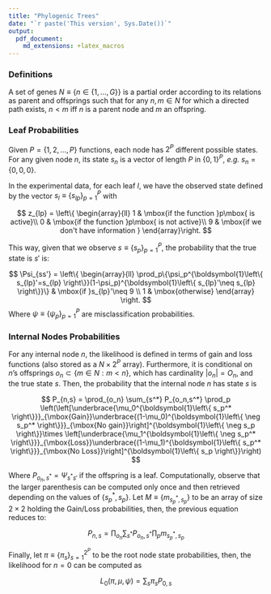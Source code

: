 ```yaml
---
title: "Phylogenic Trees"
date: "`r paste('This version', Sys.Date())`"
output:
  pdf_document:
    md_extensions: +latex_macros
---
```


\newcommand{\isone}[1]{{\boldsymbol{1}\left\{ #1 \right\}}}
\renewcommand{\Pr}[1]{{\mbox{Pr}\left\{#1\right\} }}
\newcommand{\Prcond}[2]{{\mbox{Pr}\left\{#1\;|\;#2\right\} }}

### Definitions

A set of genes $N \equiv \{n \in \{1,\dots,G\}\}$ is a partial order according to its relations as parent and offsprings such that for any $n,m \in N$ for which a directed path exists, $n<m$ iff $n$ is a parent node and $m$ an offspring.

### Leaf Probabilities

Given $P=\{1,2,\dots, P\}$ functions, each node has $2^P$ different possible states. For any given node $n$, its state $s_n$ is a vector of length $P$ in $\{0,1\}^P$, _e.g._ $s_n = \{0,0,0\}$.

In the experimental data, for each leaf $l$, we have the observed state defined by the vector $s_l\equiv\{s_{lp}\}_{p=1}^P$ with 

$$
z_{lp} = \left\{
\begin{array}{ll}
1 & \mbox{if the function }p\mbox{ is active}\\
0 & \mbox{if the function }p\mbox{ is not active}\\
9 & \mbox{if we don't have information }
\end{array}\right.
$$

This way, given that we observe $s\equiv\{s_p\}_{p=1}^P$, the probability that the true state is $s'$ is:

$$ 
\Psi_{ss'} = \left\{
\begin{array}{ll}
\prod_p\{\psi_p^\isone{s_{lp}'=s_{lp}}(1-\psi_p)^\isone{s_{lp}'\neq s_{lp}}\} & \mbox{if }s_{lp}'\neq 9 \\
1 & \mbox{otherwise}
\end{array}
\right.
$$ 
Where $\psi\equiv\left\{ \psi_p \right\}_{p=1}^P$ are misclassification probabilities.

### Internal Nodes Probabilities

For any internal node $n$, the likelihood is defined in terms of gain and loss functions (also stored as a $N\times 2^P$ array). Furthermore, it is conditional on $n$'s offsprings $o_n\subset\{m\in N:m<n\}$, which has cardinality $|o_n|=O_n$, and the true state $s$. Then, the probability that the internal node $n$ has state $s$ is

 
$$
P_{n,s} = \prod_{o_n} \sum_{s^*} P_{o_n,s^*}
\prod_p \left(\left[\underbrace{\mu_0^\isone{s_p^*}}_{\mbox{Gain}}\underbrace{(1-\mu_0)^\isone{\neg s_p^*}}_{\mbox{No gain}}\right]^\isone{\neg s_p}\times
  \left[\underbrace{\mu_1^\isone{\neg s_p^*}}_{\mbox{Loss}}\underbrace{(1-\mu_1)^\isone{s_p^*}}_{\mbox{No Loss}}\right]^\isone{s_p}\right)
$$

Where $P_{o_n,s^*}=\Psi_{s^*s'}$ if the offspring is a leaf. Computationally, observe that the larger parenthesis can be computed only once and then retrieved depending on the values of $\{s_p^*,s_p\}$. Let $M\equiv\{m_{s_p^*,s_p}\}$ to be an array of size $2\times 2$ holding the Gain/Loss probabilities, then, the previous equation reduces to:

$$
P_{n,s}  = \prod_{o_n} \sum_{s^*} P_{o_n,s^*}
\prod_p m_{s_p^*,s_p}
$$

Finally, let $\pi\equiv\{\pi_s\}_{s=1}^{2^P}$ to be the root node state probabilities, then, the likelihood for $n=0$ can be computed as

$$
L_0(\pi,\mu,\psi) = \sum_s \pi_s P_{0,s}
$$